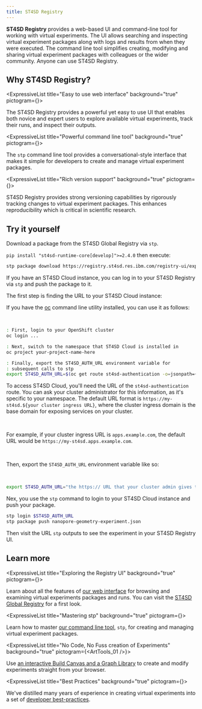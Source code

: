 ```yaml
---
title: ST4SD Registry
---
```


<!--

  Copyright IBM Inc. All Rights Reserved.
  SPDX-License-Identifier: Apache-2.0

-->



**ST4SD Registry** provides a web-based UI and command-line tool for working
with virtual experiments. The UI allows searching and inspecting virtual
experiment packages along with logs and results from when they were executed.
The command line tool simplifies creating, modifying and sharing virtual
experiment packages with colleagues or the wider community. Anyone can use ST4SD
Registry.

## Why ST4SD Registry?

<div className="expressive-content-list-group">

  <ExpressiveList 
    title="Easy to use web interface"
    background="true"
    pictogram={<CarbonForIbmDotcom />}>

The ST4SD Registry provides a powerful yet easy to use UI that enables both
novice and expert users to explore available virtual experiments, track their
runs, and inspect their outputs.

  </ExpressiveList>

  <ExpressiveList 
    title="Powerful command line tool"
    background="true"
    pictogram={<Tools />}>

The `stp` command line tool provides a conversational-style interface that makes
it simple for developers to create and manage virtual experiment packages.

  </ExpressiveList>

  <ExpressiveList 
    title="Rich version support"
    background="true"
    pictogram={<FileBackup />}>

ST4SD Registry provides strong versioning capabilities by rigorously tracking
changes to virtual experiment packages. This enhances reproducibility which is
critical in scientific research.

  </ExpressiveList>

</div>

## Try it yourself

Download a package from the ST4SD Global Registry via `stp`.

`pip install "st4sd-runtime-core[develop]">=2.4.0` then execute:

```bash
stp package download https://registry.st4sd.res.ibm.com/registry-ui/experiment/nanopore-geometry-experiment
```

If you have an ST4SD Cloud instance, you can log in to your ST4SD Registry via
`stp` and push the package to it.

The first step is finding the URL to your ST4SD Cloud instance:

<Tabs>

<Tab label="Use the oc command-line utility">

If you have the [oc](https://docs.openshift.com/container-platform/4.18/cli_reference/openshift_cli/getting-started-cli.html) command line utility installed, you can use it as follows:

<br />

```bash
: First, login to your OpenShift cluster
oc login ...

: Next, switch to the namespace that ST4SD Cloud is installed in
oc project your-project-name-here

: Finally, export the ST4SD_AUTH_URL environment variable for
: subsequent calls to stp
export ST4SD_AUTH_URL=$(oc get route st4sd-authentication -o=jsonpath={.spec.host})
```

</Tab>

<Tab label="Ask your cluster administrator">

To access ST4SD Cloud, you'll need the URL of the `st4sd-authentication` route. You can ask your cluster administrator for this information, as it's specific to your namespace. The default URL format is `https://my-st4sd.${your cluster ingress URL}`, where the cluster ingress domain is the base domain for exposing services on your cluster.

<br />

For example, if your cluster ingress URL is `apps.example.com`, the default URL would be `https://my-st4sd.apps.example.com`.

<br />

Then, export the `ST4SD_AUTH_URL` environment variable like so:

<br />

```bash
export ST4SD_AUTH_URL="the https:// URL that your cluster admin gives to you"
```

</Tab>

</Tabs>

Nex, you use the `stp` command to login to your ST4SD Cloud instance and push your package.

```bash
stp login $ST4SD_AUTH_URL
stp package push nanopore-geometry-experiment.json
```

Then visit the URL `stp` outputs to see the experiment in your ST4SD Registry
UI.

## Learn more

<div className="expressive-content-list-group">

  <ExpressiveList 
    title="Exploring the Registry UI"
    background="true"
    pictogram={<CarbonForIbmDotcom />}>

Learn about all the features of
[our web interface](/using-the-virtual-experiments-registry-ui) for browsing and
examining virtual experiments packages and runs. You can visit the
[ST4SD Global Registry](https://registry.st4sd.res.ibm.com/) for a first look.

  </ExpressiveList>

  <ExpressiveList 
    title="Mastering stp"
    background="true"
    pictogram={<Tools />}>

Learn how to master [our command line tool](/stp), `stp`, for creating and
managing virtual experiment packages.

  </ExpressiveList>

  <ExpressiveList
    title="No Code, No Fuss creation of Experiments"
    background="true"
    pictogram={<ArtTools_01 />}>

Use
[an interactive Build Canvas and a Graph Library](/build-canvas)
to create and modify experiments straight from your browser.

  </ExpressiveList>

  <ExpressiveList
    title="Best Practices"
    background="true"
    pictogram={<Reliability />}>

We've distilled many years of experience in creating virtual experiments into a
set of [developer best-practices](/virtual-experiment-developer-best-practices).

  </ExpressiveList>

</div>
